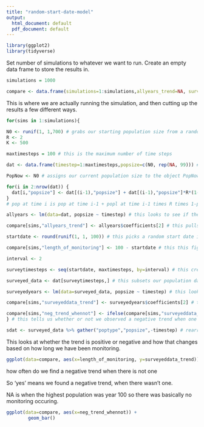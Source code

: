 ---
title: "random-start-date-model"
output:
  html_document: default
  pdf_document: default
---

```{r setup, echo=FALSE, message=FALSE}
library(ggplot2)
library(tidyverse)
```


Set number of simulations to whatever we want to run. Create an empty data frame to store the results in.

```{r}
simulations = 1000

compare <- data.frame(simulations=1:simulations,allyears_trend=NA, surveyeddata_trend=NA, length_of_monitoring=NA, neg_trend_whennot=NA)
```

This is where we are actually running the simulation, and then cutting up the results a few different ways. 
```{r}
for(sims in 1:simulations){

N0 <- runif(1, 1,700) # grabs our starting population size from a random uniform distribution
R <- 2
K <- 500

maxtimesteps = 100 # this is the maximum number of time steps

dat <- data.frame(timestep=1:maxtimesteps,popsize=c(N0, rep(NA, 99))) # this sets our initial population size at time step one and creates an otherwise empty data frame to contain the results

PopNow <- N0 # assigns our current population size to the object PopNow

for(i in 2:nrow(dat)) { 
  dat[i,"popsize"] <- dat[(i-1),"popsize"] + dat[(i-1),"popsize"]*R*(1-dat[(i-1),"popsize"]/K)*rnorm(1, mean=1, sd=0.1)    
} 
# pop at time i is pop at time i-1 + popl at time i-1 times R times 1-pop at i-1 divided by K times error term. 

allyears <- lm(data=dat, popsize ~ timestep) # this looks to see if there is a trend in this simulated population. 

compare[sims,"allyears_trend"] <- allyears$coefficients[2] # this pulls out the beta value for that trend

startdate <- round(runif(1, 1, 100)) # this picks a random start date in those 100 time steps

compare[sims,"length_of_monitoring"] <- 100 - startdate # this this figures out how long the monitoring will run for based on the start date

interval <- 2

surveytimesteps <- seq(startdate, maxtimesteps, by=interval) # this creates time steps every two years from the start date to the end of our timesteps. 

surveyed_data <- dat[surveytimesteps,] # this subsets our population data to include on the timesteps we surveyed

surveyedyears <- lm(data=surveyed_data, popsize ~ timestep) # this looks for a trend between our observed population size and time. 

compare[sims,"surveyeddata_trend"] <- surveyedyears$coefficients[2] # this pulls out that beta coefficient

compare[sims,"neg_trend_whennot"] <- ifelse(compare[sims,"surveyeddata_trend"]<0&compare[sims,"allyears_trend"]>0,"yes","no")
} # this tells us whether or not we observed a negative trend when one did not actually occur. 

sdat <- surveyed_data %>% gather("poptype","popsize",-timestep) # rearranging data for graphing
```



This looks at whether the trend is positive or negative and how that changes based on how long we have been monitoring. 

```{r}
ggplot(data=compare, aes(x=length_of_monitoring, y=surveyeddata_trend))+geom_point()+geom_smooth(method="lm")
```


how often do we find a negative trend when there is not one 

So 'yes' means we found a negative trend, when there wasn't one. 

NA is when the highest population was year 100 so there was basically no monitoring occuring. 


```{r}
ggplot(data=compare, aes(x=neg_trend_whennot)) + 
        geom_bar()
```

